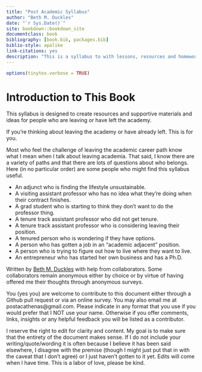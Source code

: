 ```yaml
--- 
title: "Post Academic Syllabus"
author: "Beth M. Duckles"
date: "`r Sys.Date()`"
site: bookdown::bookdown_site
documentclass: book
bibliography: [book.bib, packages.bib]
biblio-style: apalike
link-citations: yes
description: "This is a syllabus to with lessons, resources and homework for people who want to leave or have left academia."
---
```

```r
options(tinytex.verbose = TRUE)
```

# Introduction to This Book 

This syllabus is designed to create resources and supportive materials and ideas for people who are leaving or have left the academy. 

If you're thinking about leaving the academy or have already left. This is for you. 

Most who feel the challenge of leaving the academic career path know what I mean when I talk about leaving academia. That said, I know there are a variety of paths and that there are lots of questions about who belongs. Here (in no particular order) are some people who might find this syllabus useful. 

* An adjunct who is finding the lifestyle unsustainable.
* A visiting assistant professor who has no idea what they're doing when their contract finishes. 
* A grad student who is starting to think they don't want to do the professor thing. 
* A tenure track assistant professor who did not get tenure. 
* A tenure track assistant professor who is considering leaving  their position.
* A tenured person who is wondering if they have options. 
* A person who has gotten a job in an "academic adjacent" position. 
* A person who is trying to figure out how to live where they want to live. 
* An entrepreneur who has started her own business and has a Ph.D. 

Written by [Beth M. Duckles](https://github.com/bduckles) with help from collaborators. Some collaborators remain anonymous either by choice or by virtue of having offered me their thoughts through anonymous surveys. 

You (yes you) are welcome to contribute to this document either through a Github pull request or via an online survey. You may also email me at postacathenas@gmail.com. Please indicate in any format that you use if you would prefer that I NOT use your name. Otherwise if you offer comments, links, insights or any helpful feedback you will be listed as a contributor. 

I reserve the right to edit for clarity and content. My goal is to make sure that the entirety of the document makes sense. If I do not include your writing/quote/wording it is often because I believe it has been said elsewhere, I disagree with the premise (though I might just put that in with the caveat that I don't agree) or I just haven't gotten to it yet. Edits will come when I have time. This is a labor of love, please be kind.  